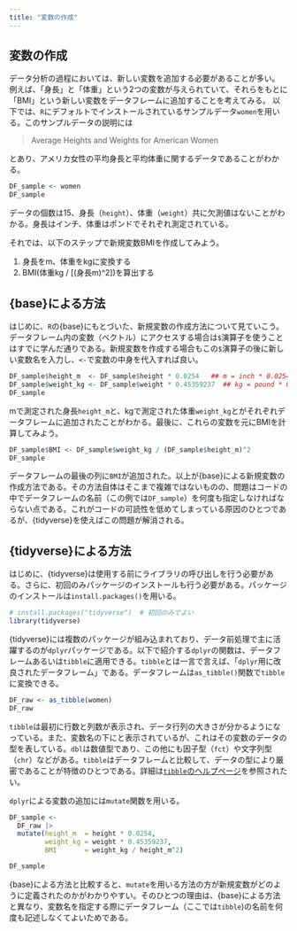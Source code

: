 ```yaml
---
title: "変数の作成"
---
```


## 変数の作成
データ分析の過程においては、新しい変数を追加する必要があることが多い。
例えば、「身長」と「体重」という2つの変数が与えられていて、それらをもとに「BMI」という新しい変数をデータフレームに追加することを考えてみる。
以下では、`R`にデフォルトでインストールされているサンプルデータ`women`を用いる。このサンプルデータの説明には

> Average Heights and Weights for American Women

とあり、アメリカ女性の平均身長と平均体重に関するデータであることがわかる。

```r
DF_sample <- women
DF_sample
```
データの個数は15、身長（`height`）、体重（`weight`）共に欠測値はないことがわかる。身長はインチ、体重はポンドでそれぞれ測定されている。

それでは、以下のステップで新規変数BMIを作成してみよう。  

1. 身長をm、体重をkgに変換する  
2. BMI(体重kg / [(身長m)^2])を算出する

## {base}による方法
はじめに、`R`の{base}にもとづいた、新規変数の作成方法について見ていこう。  
データフレーム内の変数（ベクトル）にアクセスする場合は`$`演算子を使うことはすでに学んだ通りである。新規変数を作成する場合もこの`$`演算子の後に新しい変数名を入力し、`<-`で変数の中身を代入すれば良い。

```r
DF_sample$height_m  <- DF_sample$height * 0.0254   ## m = inch * 0.0254
DF_sample$weight_kg <- DF_sample$weight * 0.45359237  ## kg = pound * 0.45359237
DF_sample
```
mで測定された身長`height_m`と、kgで測定された体重`weight_kg`とがそれぞれデータフレームに追加されたことがわかる。最後に、これらの変数を元にBMIを計算してみよう。

```r
DF_sample$BMI <- DF_sample$weight_kg / (DF_sample$height_m)^2 
DF_sample
```

データフレームの最後の列に`BMI`が追加された。以上が{base}による新規変数の作成方法である。その方法自体はそこまで複雑ではないものの、問題はコードの中でデータフレームの名前（この例では`DF_sample`）を何度も指定しなければならない点である。これがコードの可読性を低めてしまっている原因のひとつであるが、{tidyverse}を使えばこの問題が解消される。

## {tidyverse}による方法

はじめに、{tidyverse}は使用する前にライブラリの呼び出しを行う必要がある。さらに、初回のみパッケージのインストールも行う必要がある。パッケージのインストールは`install.packages()`を用いる。

```r
# install.packages("tidyverse")  # 初回のみでよい
library(tidyverse)
```

{tidyverse}には複数のパッケージが組み込まれており、データ前処理で主に活躍するのが`dplyr`パッケージである。以下で紹介する`dplyr`の関数は、データフレームあるいは`tibble`に適用できる。`tibble`とは一言で言えば、「`dplyr`用に改良されたデータフレーム」である。データフレームは`as_tibble()`関数で`tibble`に変換できる。

```r
DF_raw <- as_tibble(women)
DF_raw
```

`tibble`は最初に行数と列数が表示され、データ行列の大きさが分かるようになっている。また、変数名の下に<dbl>と表示されているが、これはその変数のデータの型を表している。`dbl`は数値型であり、この他にも因子型（`fct`）や文字列型（`chr`）などがある。`tibble`はデータフレームと比較して、データの型により厳密であることが特徴のひとつである。詳細は[`tibble`のヘルプページ](https://tibble.tidyverse.org/articles/types.html)を参照されたい。


`dplyr`による変数の追加には`mutate`関数を用いる。
```r
DF_sample <- 
  DF_raw |>
  mutate(height_m  = height * 0.0254,
         weight_kg = weight * 0.45359237,
         BMI       = weight_kg / height_m^2)

DF_sample
```

{base}による方法と比較すると、`mutate`を用いる方法の方が新規変数がどのように定義されたのかがわかりやすい。そのひとつの理由は、{base}による方法と異なり、変数名を指定する際にデータフレーム（ここでは`tibble`)の名前を何度も記述しなくてよいためである。
